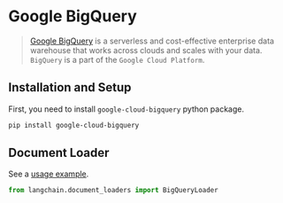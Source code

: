 # Google BigQuery

>[Google BigQuery](https://cloud.google.com/bigquery) is a serverless and cost-effective enterprise data warehouse that works across clouds and scales with your data.
`BigQuery` is a part of the `Google Cloud Platform`.

## Installation and Setup

First, you need to install `google-cloud-bigquery` python package.

```bash
pip install google-cloud-bigquery
```

## Document Loader

See a [usage example](/docs/modules/data_connection/document_loaders/integrations/google_bigquery).

```python
from langchain.document_loaders import BigQueryLoader
```
